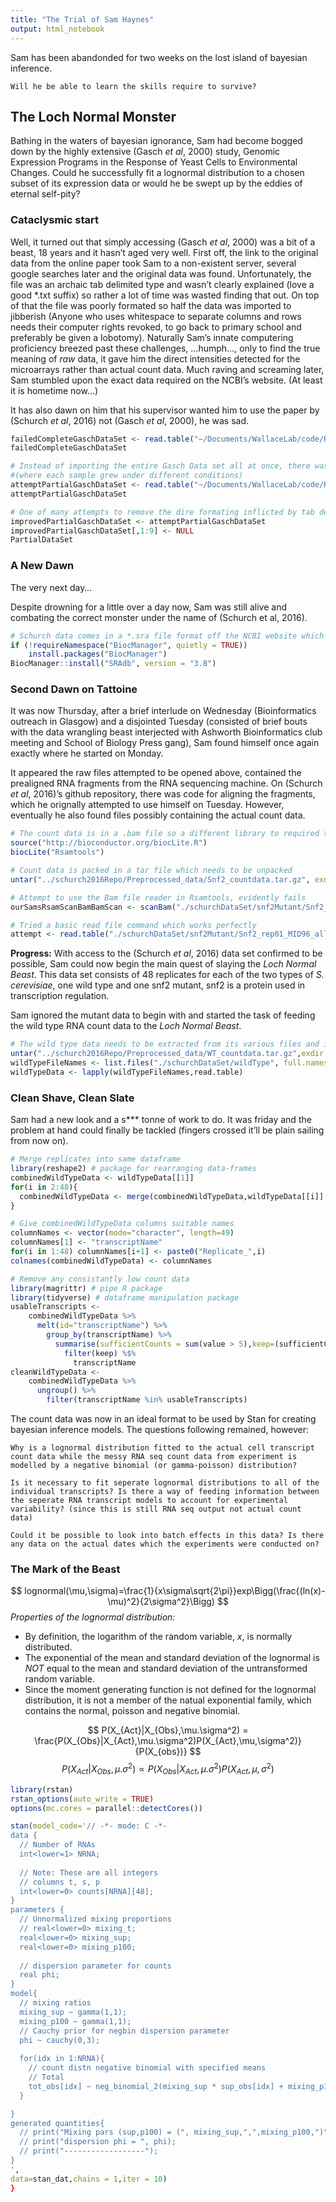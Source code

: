 ```yaml
---
title: "The Trial of Sam Haynes"
output: html_notebook
---
```

Sam has been abandonded for two weeks on the lost island of bayesian inference.

    Will he be able to learn the skills require to survive? 
    
## The Loch Normal Monster

Bathing in the waters of bayesian ignorance, Sam had become bogged down by the highly extensive (Gasch *et al*, 2000) study, Genomic Expression Programs in the Response of Yeast Cells to Environmental Changes. Could he successfully fit a lognormal distribution to a chosen subset of its expression data or would he be swept up by the eddies of eternal self-pity?

### Cataclysmic start

Well, it turned out that simply accessing (Gasch *et al*, 2000) was a bit of a beast, 18 years and it hasn't aged very well. First off, the link to the original data from the online paper took Sam to a non-existent server, several google searches later and the original data was found. Unfortunately, the file was an archaic tab delimited type and wasn't clearly explained (love a good *.txt suffix) so rather a lot of time was wasted finding that out. On top of that the file was poorly formated so half the data was imported to jibberish (Anyone who uses whitespace to separate columns and rows needs their computer rights revoked, to go back to primary school and preferably be given a lobotomy). Naturally Sam's innate computering proficiency breezed past these challenges, ...humph..., only to find the true meaning of _raw_ data, it gave him the direct intensities detected for the microarrays rather than actual count data. Much raving and screaming later, Sam stumbled upon the exact data required on the NCBI's website. (At least it is hometime now...)

It has also dawn on him that his supervisor wanted him to use the paper by (Schurch *et al*, 2016)  not (Gasch *et al*, 2000), he was sad.

```r
failedCompleteGaschDataSet <- read.table("~/Documents/WallaceLab/code/RNAFracQuant/Notebook/gaschDataSet/complete_dataset_old.txt",header=TRUE,fill=TRUE,sep="\t")
failedCompleteGaschDataSet
```

```r
# Instead of importing the entire Gasch Data set all at once, there was the option of downloading it sample by sample 
#(where each sample grew under different conditions)
attemptPartialGaschDataSet <- read.table("~/Documents/WallaceLab/code/RNAFracQuant/Notebook/gaschDataSet/y11n63.out",header=TRUE,fill=TRUE,sep="\t")
attemptPartialGaschDataSet
```

```r
# One of many attempts to remove the dire formating inflicted by tab delimited
improvedPartialGaschDataSet <- attemptPartialGaschDataSet
improvedPartialGaschDataSet[,1:9] <- NULL 
PartialDataSet
```

### A New Dawn
The very next day...

Despite drowning for a little over a day now, Sam was still alive and combating the correct monster under the name of (Schurch et al, 2016). 

```r
# Schurch data comes in a *.sra file format off the NCBI website which requires a function maintained by bioconductor to read
if (!requireNamespace("BiocManager", quietly = TRUE))
    install.packages("BiocManager")
BiocManager::install("SRAdb", version = "3.8")
```

### Second Dawn on Tattoine 

It was now Thursday, after a brief interlude on Wednesday (Bioinformatics outreach in Glasgow) and a disjointed Tuesday (consisted of brief bouts with the data wrangling beast interjected with Ashworth Bioinformatics club meeting and School of Biology Press gang), Sam found himself once again exactly where he started on Monday. 

It appeared the raw files attempted to be opened above, contained the prealigned RNA fragments from the RNA sequencing machine. On (Schurch *et al*, 2016)'s github repository, there was code for aligning the fragments, which he orignally attempted to use himself on Tuesday. However, eventually he also found files possibly containing the actual count data.

```r
# The count data is in a .bam file so a different library to required to read it
source("http://bioconductor.org/biocLite.R")
biocLite("Rsamtools")
```

```r
# Count data is packed in a tar file which needs to be unpacked
untar("../schurch2016Repo/Preprocessed_data/Snf2_countdata.tar.gz", exdir = "./schurchDataSet/snf2Mutant")
```

```r
# Attempt to use the Bam file reader in Rsamtools, evidently fails
ourSamsRsamScanBamBamScan <- scanBam("./schurchDataSet/snf2Mutant/Snf2_rep01_MID96_allLanes_tophat2.0.5.bam")
```

```r
# Tried a basic read file command which works perfectly
attempt <- read.table("./schurchDataSet/snf2Mutant/Snf2_rep01_MID96_allLanes_tophat2.0.5.bam")
```

**Progress:** With access to the (Schurch *et al*, 2016) data set confirmed to be possible, Sam could now begin the main quest of slaying the _Loch Normal Beast_. This data set consists of 48 replicates for each of the two types of _S. cerevisiae_, one wild type and one snf2 mutant, snf2 is a protein used in transcription regulation. 
 
 Sam ignored the mutant data to begin with and started the task of feeding the wild type RNA count data to the _Loch Normal Beast_.
 
```r
# The wild type data needs to be extracted from its various files and imported into a R variable
untar("../schurch2016Repo/Preprocessed_data/WT_countdata.tar.gz",exdir = "./schurchDataSet/wildType")
wildTypeFileNames <- list.files("./schurchDataSet/wildType", full.names=TRUE)
wildTypeData <- lapply(wildTypeFileNames,read.table)
```

### Clean Shave, Clean Slate
Sam had a new look and a s*** tonne of work to do. It was friday and the problem at hand could finally be tackled (fingers crossed it'll be plain sailing from now on).

```r
# Merge replicates into same dataframe
library(reshape2) # package for rearranging data-frames
combinedWildTypeData <- wildTypeData[[1]]
for(i in 2:48){
  combinedWildTypeData <- merge(combinedWildTypeData,wildTypeData[[i]],by="V1") # replicates are merged horizontally by introducing new columns
}
```

```r
# Give combinedWildTypeData columns suitable names
columnNames <- vector(mode="character", length=49)
columnNames[1] <- "transcriptName" 
for(i in 1:48) columnNames[i+1] <- paste0("Replicate_",i)
colnames(combinedWildTypeData) <- columnNames
```

```r
# Remove any consistantly low count data
library(magrittr) # pipe R package
library(tidyverse) # dataframe manipulation package
usableTranscripts <- 
    combinedWildTypeData %>%
      melt(id="transcriptName") %>%
        group_by(transcriptName) %>%
          summarise(sufficientCounts = sum(value > 5),keep=(sufficientCounts==48)) %>%
            filter(keep) %$%
              transcriptName
cleanWildTypeData <- 
    combinedWildTypeData %>%
      ungroup() %>%
        filter(transcriptName %in% usableTranscripts) 
```
The count data was now in an ideal format to be used by Stan for creating bayesian inference models. The questions following remained, however:

    Why is a lognormal distribution fitted to the actual cell transcript count data while the messy RNA seq count data from experiment is modelled by a negative binomial (or gamma-poisson) distribution?
    
    Is it necessary to fit seperate lognormal distributions to all of the individual transcripts? Is there a way of feeding information between the seperate RNA transcript models to account for experimental variability? (since this is still RNA seq output not actual count data)
    
    Could it be possible to look into batch effects in this data? Is there any data on the actual dates which the experiments were conducted on?

### The Mark of the Beast
$$ lognormal(\mu,\sigma)=\frac{1}{x\sigma\sqrt{2\pi}}exp\Bigg(\frac{(ln(x)-\mu)^2}{2\sigma^2}\Bigg) $$
*Properties of the lognormal distribution:*

* By definition, the logarithm of the random variable, $x$, is normally distributed.
* The exponential of the mean and standard deviation of the lognormal is _NOT_ equal to the mean and standard deviation of the untransformed random variable.
* Since the moment generating function is not defined for the lognormal distribution, it is not a member of the natual exponential family, which contains the normal, poisson and negative binomial.

$$ P(X_{Act}|X_{Obs},\mu.\sigma^2) = \frac{P(X_{Obs}|X_{Act},\mu.\sigma^2)P(X_{Act},\mu,\sigma^2)}{P(X_{obs})} $$
$$ P(X_{Act}|X_{Obs},\mu.\sigma^2) \propto P(X_{Obs}|X_{Act},\mu.\sigma^2)P(X_{Act},\mu,\sigma^2)$$
```r
library(rstan)
rstan_options(auto_write = TRUE)
options(mc.cores = parallel::detectCores())
```
```r
stan(model_code='// -*- mode: C -*-
data {
  // Number of RNAs
  int<lower=1> NRNA;     
  
  // Note: These are all integers
  // columns t, s, p
  int<lower=0> counts[NRNA][48];
}
parameters {
  // Unnormalized mixing proportions
  // real<lower=0> mixing_t;
  real<lower=0> mixing_sup;
  real<lower=0> mixing_p100;
  
  // dispersion parameter for counts
  real phi;
}
model{
  // mixing ratios
  mixing_sup ~ gamma(1,1);
  mixing_p100 ~ gamma(1,1);
  // Cauchy prior for negbin dispersion parameter
  phi ~ cauchy(0,3);
  
  for(idx in 1:NRNA){ 
    // count distn negative binomial with specified means
    // Total
    tot_obs[idx] ~ neg_binomial_2(mixing_sup * sup_obs[idx] + mixing_p100 * p100_obs[idx], phi);
  }

}
generated quantities{
  // print("Mixing pars (sup,p100) = (", mixing_sup,",",mixing_p100,")");
  // print("dispersion phi = ", phi);
  // print("------------------");
}
',
data=stan_dat,chains = 1,iter = 10)
}
```
  


